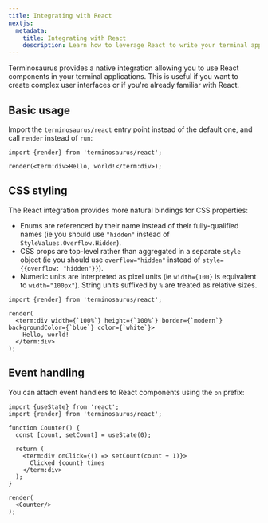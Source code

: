 ```yaml
---
title: Integrating with React
nextjs:
  metadata:
    title: Integrating with React
    description: Learn how to leverage React to write your terminal applications.
---
```


Terminosaurus provides a native integration allowing you to use React components in your terminal applications. This is useful if you want to create complex user interfaces or if you're already familiar with React.

## Basic usage

Import the `terminosaurus/react` entry point instead of the default one, and call `render` instead of `run`:

```tsx component="XTermExample" rows={1}
import {render} from 'terminosaurus/react';

render(<term:div>Hello, world!</term:div>);
```

## CSS styling

The React integration provides more natural bindings for CSS properties:

- Enums are referenced by their name instead of their fully-qualified names (ie you should use `"hidden"` instead of `StyleValues.Overflow.Hidden`).
- CSS props are top-level rather than aggregated in a separate `style` object (ie you should use `overflow="hidden"` instead of `style={{overflow: "hidden"}}`).
- Numeric units are interpreted as pixel units (ie `width={100}` is equivalent to `width="100px"`). String units suffixed by `%` are treated as relative sizes.

```tsx component="XTermExample" rows={5}
import {render} from 'terminosaurus/react';

render(
  <term:div width={`100%`} height={`100%`} border={`modern`} backgroundColor={`blue`} color={`white`}>
    Hello, world!
  </term:div>
);
```

## Event handling

You can attach event handlers to React components using the `on` prefix:

```tsx component="XTermExample" rows={1}
import {useState} from 'react';
import {render} from 'terminosaurus/react';

function Counter() {
  const [count, setCount] = useState(0);

  return (
    <term:div onClick={() => setCount(count + 1)}>
      Clicked {count} times
    </term:div>
  );
}

render(
  <Counter/>
);
```
